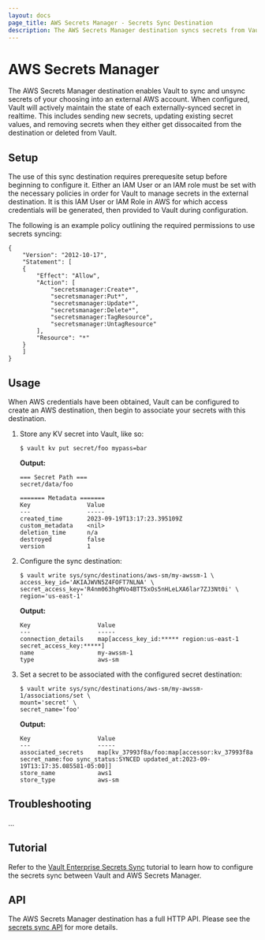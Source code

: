 ```yaml
---
layout: docs
page_title: AWS Secrets Manager - Secrets Sync Destination
description: The AWS Secrets Manager destination syncs secrets from Vault to AWS.
---
```


# AWS Secrets Manager

The AWS Secrets Manager destination enables Vault to sync and unsync secrets of your choosing into
an external AWS account. When configured, Vault will actively maintain the state of each externally-synced
secret in realtime. This includes sending new secrets, updating existing secret values, and removing
secrets when they either get dissocaited from the destination or deleted from Vault.  

## Setup

The use of this sync destination requires prerequesite setup before beginning to configure it. Either an IAM
User or an IAM role must be set with the necessary policies in order for Vault to manage secrets in the
external destination. It is this IAM User or IAM Role in AWS for which access credentials will be generated,
then provided to Vault during configuration.

The following is an example policy outlining the required permissions to use secrets syncing:

```
{
	"Version": "2012-10-17",
	"Statement": [
	{
		"Effect": "Allow",
		"Action": [
			"secretsmanager:Create*",
			"secretsmanager:Put*",
			"secretsmanager:Update*",
			"secretsmanager:Delete*",
			"secretsmanager:TagResource",
			"secretsmanager:UntagResource"
		],
		"Resource": "*"
	}
	]
}
```

## Usage

When AWS credentials have been obtained, Vault can be configured to create an AWS destination, then
begin to associate your secrets with this destination.

1. Store any KV secret into Vault, like so:

	```shell-session
	$ vault kv put secret/foo mypass=bar
	```

	**Output:**

	<CodeBlockConfig hideClipboard>

	```
	=== Secret Path ===
	secret/data/foo

	======= Metadata =======
	Key                Value
	---                -----
	created_time       2023-09-19T13:17:23.395109Z
	custom_metadata    <nil>
	deletion_time      n/a
	destroyed          false
	version            1
	```

	</CodeBlockConfig>

1.	Configure the sync destination:

	```shell-session
	$ vault write sys/sync/destinations/aws-sm/my-awssm-1 \
	access_key_id='AKIAJWVN5Z4FOFT7NLNA' \
	secret_access_key='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' \
	region='us-east-1'
	```

	**Output:**

	<CodeBlockConfig hideClipboard>
	
	```text
	Key                   Value
	---                   -----
	connection_details    map[access_key_id:***** region:us-east-1 secret_access_key:*****]
	name                  my-awssm-1
	type                  aws-sm
	```

	</CodeBlockConfig>

1.	Set a secret to be associated with the configured secret destination:

	```shell-session
	$ vault write sys/sync/destinations/aws-sm/my-awssm-1/associations/set \
	mount='secret' \
	secret_name='foo'
	```

	**Output:**

	<CodeBlockConfig hideClipboard>

	```
	Key                   Value
	---                   -----
	associated_secrets    map[kv_37993f8a/foo:map[accessor:kv_37993f8a secret_name:foo sync_status:SYNCED updated_at:2023-09-19T13:17:35.085581-05:00]]
	store_name            aws1
	store_type            aws-sm
	```

	</CodeBlockConfig>

## Troubleshooting

...


## Tutorial

Refer to the [Vault Enterprise Secrets Sync](/vault/tutorials/enterprise/secrets-sync)
tutorial to learn how to configure the secrets sync between Vault and AWS Secrets Manager.

## API

The AWS Secrets Manager destination has a full HTTP API. Please see the [secrets sync API](/vault/api-docs/system/secrets-sync) for more details.
